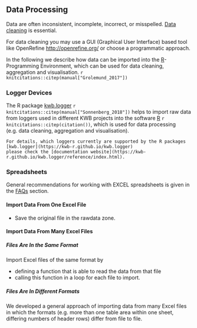 ## Data Processing

Data are often inconsistent, incomplete, incorrect, or misspelled. [Data cleaning]((https://www.practicereproducibleresearch.org/core-chapters/7-glossary.html#munging)) 
is essential. 

For data cleaning you may use a GUI (Graphical User Interface) based tool like 
OpenRefine [http://openrefine.org/](http://openrefine.org/) or choose a programmatic 
approach.

In the following we describe how data can be imported into the [R](https://r-project.org)-Programming
Environment, which can be used for data cleaning, aggregation and visualisation. 
`r knitcitations::citep(manual["Grolemund_2017"])`

### Logger Devices

The R package [kwb.logger](https://github.com/kwb-r.kwb.logger) `r knitcitations::citep(manual["Sonnenberg_2018"])`
helps to import raw data from loggers used in different KWB projects into the 
software [R](https://r-project.org) `r knitcitations::citep(citation())`, which is used for 
data processing (e.g. data cleaning, aggregation and visualisation).


```block2
For details, which loggers currently are supported by the R packages [kwb.logger](https://kwb-r.github.io/kwb.logger) 
please check the [documentation website](https://kwb-r.github.io/kwb.logger/reference/index.html).
```


### Spreadsheets

General recommendations for working with EXCEL spreadsheets is given in the 
[FAQs](#faq-excel) section.

#### Import Data From One Excel File

* Save the original file in the rawdata zone. 

#### Import Data From Many Excel Files

##### Files Are In the Same Format

Import Excel files of the same format by 

* defining a function that is able to read the data from that file
* calling this function in a loop for each file to import.

##### Files Are In Different Formats

We developed a general approach of importing data from many Excel files in which 
the formats (e.g. more than one table area within one sheet, differing numbers
of header rows) differ from file to file.
